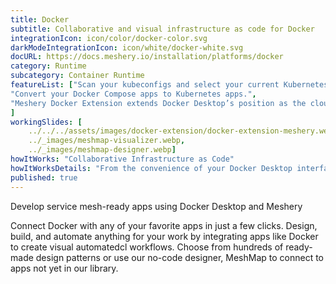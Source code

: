 ```yaml
---
title: Docker  
subtitle: Collaborative and visual infrastructure as code for Docker
integrationIcon: icon/color/docker-color.svg
darkModeIntegrationIcon: icon/white/docker-white.svg
docURL: https://docs.meshery.io/installation/platforms/docker
category: Runtime
subcategory: Container Runtime
featureList: ["Scan your kubeconfigs and select your current Kubernetes environment. Switch from one environment to another one.",
"Convert your Docker Compose apps to Kubernetes apps.",
"Meshery Docker Extension extends Docker Desktop’s position as the cloud native developer’s go-to Kubernetes environment with easy access to the next layer of cloud native infrastructure: service meshes."
]
workingSlides: [
    ../../../assets/images/docker-extension/docker-extension-meshery.webp,
    ../_images/meshmap-visualizer.webp,
    ../_images/meshmap-designer.webp]
howItWorks: "Collaborative Infrastructure as Code"
howItWorksDetails: "From the convenience of your Docker Desktop interface, connect Meshery with your Kubernetes cluster. Watch as MeshSync discovers all of your Kuberentes clusters. Visually design your Docker-based infrastructure. Choose from hundreds of ready-made design patterns using Meshery Catalog. Use our no-code designer, MeshMap, to collaboratively design and operate your infra."
published: true
---
```

<p>
    Develop service mesh-ready apps using Docker Desktop and Meshery
</p>
<p>
    Connect Docker with any of your favorite apps in just a few
    clicks. Design, build, and automate anything for your work by
    integrating apps like Docker to create visual automatedcl
    workflows. Choose from hundreds of ready-made design patterns or use
    our no-code designer, MeshMap to connect to apps not yet in our
    library.
</p>